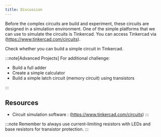 ```yaml
---
title: Discussion
---
```


Before the complex circuits are build and experiment, these circuits are designed in a simulation environment. One of the simple platforms that we can use to simulate the circuits is Tinkercad. You can access Tinkercad via (https://www.tinkercad.com/circuits). 

Check whether you can build a simple circuit in Tinkercad. 

:::note[Advanced Projects]
For additional challenge:

- Build a full adder
- Create a simple calculator
- Build a simple latch circuit (memory circuit) using transistors

:::

## Resources


- Circuit simulation software : (https://www.tinkercad.com/circuits)
:::

:::note
Remember to always use current-limiting resistors with LEDs and base resistors for transistor protection.
:::
